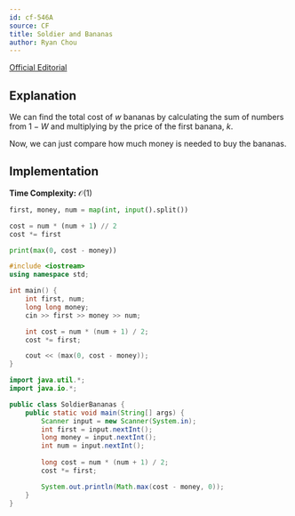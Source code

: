 ---
id: cf-546A
source: CF
title: Soldier and Bananas
author: Ryan Chou
---

[Official Editorial](https://codeforces.com/blog/entry/18034)

## Explanation

We can find the total cost of $w$ bananas by calculating the sum of numbers from $1 - W$ and multiplying by the price of the first banana, $k$.

Now, we can just compare how much money is needed to buy the bananas.
## Implementation

**Time Complexity:** $\mathcal{O}(1)$

<LanguageSection>

<PySection>

```py
first, money, num = map(int, input().split())

cost = num * (num + 1) // 2
cost *= first

print(max(0, cost - money))
```
</PySection>
<CPPSection>

```cpp
#include <iostream>
using namespace std;

int main() {
	int first, num;
	long long money;
	cin >> first >> money >> num;

	int cost = num * (num + 1) / 2;
	cost *= first;

	cout << (max(0, cost - money));
}
```
</CPPSection>

<JavaSection>

```java
import java.util.*;
import java.io.*;

public class SoldierBananas {
	public static void main(String[] args) {
		Scanner input = new Scanner(System.in);
		int first = input.nextInt();
		long money = input.nextInt();
		int num = input.nextInt();
	
		long cost = num * (num + 1) / 2;
		cost *= first;

		System.out.println(Math.max(cost - money, 0));
	}
}
```
</JavaSection>
</LanguageSection>
